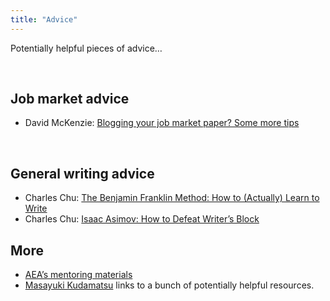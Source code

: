 ```yaml
---
title: "Advice"
---
```


Potentially helpful pieces of advice...

<br>

## Job market advice

- David McKenzie: [Blogging your job market paper? Some more tips](http://blogs.worldbank.org/impactevaluations/blogging-your-job-market-paper-some-more-tips)

<br>

## General writing advice

- Charles Chu: [The Benjamin Franklin Method: How to (Actually) Learn to Write](http://marketmeditations.com/benjamin-franklin-learn-to-write/)
- Charles Chu: [Isaac Asimov: How to Defeat Writer's Block](http://marketmeditations.com/isaac-asimov-defeat-writers-block/)

## More

- [AEA's mentoring materials](https://www.aeaweb.org/about-aea/committees/cswep/mentoring/reading)
- [Masayuki Kudamatsu](https://sites.google.com/site/mkudamatsu/tips4economists) links to a bunch of potentially helpful resources.
